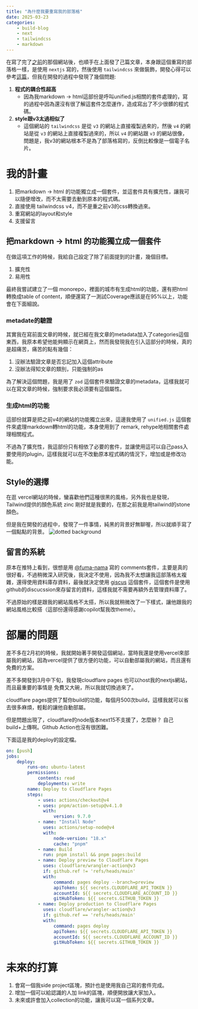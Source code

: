 ```yaml
---
title: "為什麼我要重寫我的部落格"
date: 2025-03-23
categories:
    - build-blog
    - next
    - tailwindcss
    - markdown
---
```


在寫了完了[之前](https://github.com/bloodnighttw/website-v4)的那個網站後，也順手在上面發了己篇文章，本身跟這個重寫的部落格一樣，是使用 `nextjs` 寫的，然後使用 `tailwindcss` 來做裝飾，開發心得可以參考[這篇](https://bntw.dev/blog/cfr2)，但我在開發的過程中發現了幾個問題:

1. **程式的耦合性超高**
    - 因為我markdown -> html這部份是呼叫unified.js相關的套件處理的，寫的過程中因為還沒有很了解這套件怎麼運作，造成寫出了不少很髒的程式碼。
2. **style跟v3太過相似了**
    - 這個網站的 `tailwindcss` 是從 `v3` 的網站上直接複製過來的，然後 `v4` 的網站是從 `v3` 的網站上直接複製過來的，所以 `v4` 的網站跟 `v3` 的網站很像，問題是，我v3的網站根本不是為了部落格寫的，反倒比較像是一個電子名片。

# 我的計畫

1. 把markdown -> html 的功能獨立成一個套件，並這套件具有擴充性，讓我可以隨便增改，而不太需要去動到原本的程式碼。
2. 直接使用 tailwindcss v4，而不是重之前v3的css轉換過來。
3. 重寫網站的layout和style
4. 支援留言

## 把markdown -> html 的功能獨立成一個套件

在做這項工作的時候，我給自己設定了除了前面提到的計畫，幾個目標。

1. 擴充性
2. 易用性

最終我嘗試建立了一個 monorepo，裡面的城市有生成html的功能，還有把html轉換成table of content，順便還寫了一測試Coverage應該是在95%以上，功能會在下面細說。

### metadate的驗證

其實我在寫前面文章的時候，就已經在我文章的metadata加入了categories這個東西，我原本希望他能夠顯示在網頁上，然而我發現我在引入這部分的時候，真的是超痛苦，痛苦的點有幾個：

1. 沒辦法驗證文章是否忘記加入這個attribute
2. 沒辦法得知文章的類別，只能強制的as

為了解決這個問題，我是用了 `zod` 這個套件來驗證文章的metadata，這樣我就可以在寫文章的時候，強制要求我必須要有這個屬性。

### 生成html的功能

這部份就算是把之前v4的網站的功能獨立出來，這邊我使用了 `unified.js` 這個套件來處理markdown轉html的功能，本身使用到了 remark, rehype地相關套件處理相關程式。

不過為了擴充性，我這部份只有相依了必要的套件，並讓使用這可以自己pass入要使用的plugin，這樣我就可以在不改動原本程式碼的情況下，增加或是修改功能。

## Style的選擇

在逛 vercel網站的時候，蠻喜歡他們這種很黑的風格，另外我也是發現，Tailwind提供的顏色系統 zinc 剛好就是我要的，在那之前我是用tailwind的stone顏色。

但是我在開發的過程中，發現了一件事情，純黑的背景好無聊喔，所以就順手寫了一個點點的背景。
![dotted background](https://r2.bntw.dev/dot.png)

## 留言的系統

原本在推特上看到，很想是用 [@fuma-nama](https://github.com/fuma-nama) 寫的 comments套件，主要是真的很好看，不過稍微深入研究後，我決定不使用，因為我不太想讓我這部落格太複雜，還得使用資料庫存資料，最後就決定使用 [giscus](https://giscus.app/) 這個套件，這個套件是使用github的discucssion來存留言的資料，這樣我就不需要再額外去管理資料庫了。

不過原始的樣是跟我的網站風格不太搭，所以我就稍微改了一下樣式，讓他跟我的網站風格比較搭（這部份還得感謝copilot幫我改theme）。

# 部屬的問題

差不多在2月初的時候，我就開始著手開發這個網站，當時我還是使用vercel來部屬我的網站，因為vercel提供了很方便的功能，可以自動部屬我的網站，而且還有免費的方案。

差不多開發到3月中下旬，我發現cloudflare pages 也可以host我的nextjs網站，而且最重要的事情是 免費又大碗，所以我就切換過來了。

cloudflare pages提供了幫你build的功能，每個月500次build，這樣我就可以省去很多麻煩，輕鬆的讓他自動部屬。

但是問題出現了，cloudflare的node版本next15不支援了，怎麼辦？ 自己build+上傳啊。Github Action也沒有很困難。

下面這是我的deploy的設定檔。

```yml
on: [push]
jobs:
    deploy:
        runs-on: ubuntu-latest
        permissions:
            contents: read
            deployments: write
        name: Deploy to Cloudflare Pages
        steps:
            - uses: actions/checkout@v4
            - uses: pnpm/action-setup@v4.1.0
              with:
                  version: 9.7.0
            - name: "Install Node"
              uses: actions/setup-node@v4
              with:
                  node-version: "18.x"
                  cache: "pnpm"
            - name: Build
              run: pnpm install && pnpm pages:build
            - name: Deploy preview to Cloudflare Pages
              uses: cloudflare/wrangler-action@v3
              if: github.ref != 'refs/heads/main'
              with:
                  command: pages deploy --branch=preview
                  apiToken: ${{ secrets.CLOUDFLARE_API_TOKEN }}
                  accountId: ${{ secrets.CLOUDFLARE_ACCOUNT_ID }}
                  gitHubToken: ${{ secrets.GITHUB_TOKEN }}
            - name: Deploy production to Cloudflare Pages
              uses: cloudflare/wrangler-action@v3
              if: github.ref == 'refs/heads/main'
              with:
                  command: pages deploy
                  apiToken: ${{ secrets.CLOUDFLARE_API_TOKEN }}
                  accountId: ${{ secrets.CLOUDFLARE_ACCOUNT_ID }}
                  gitHubToken: ${{ secrets.GITHUB_TOKEN }}
```

# 未來的打算

1. 會寫一個我side project區塊，預計也是使用我自己寫的套件完成。
2. 增加一個可以給認識的人加 link的區塊，順便開放讓大家加入。
3. 未來或許會加入collection的功能，讓我可以寫一個系列文章。
